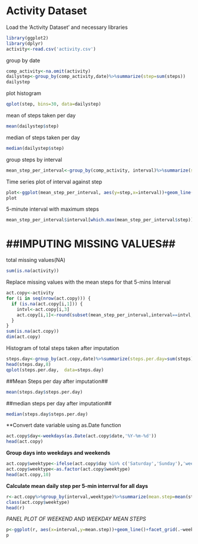 Activity Dataset
========================================================
Load the 'Activity Dataset' and necessary libraries
```{r,echo=TRUE}
library(ggplot2)
library(dplyr)
activity<-read.csv('activity.csv')
```
group by date
```{r,echo=TRUE}
comp_activity<-na.omit(activity)
dailystep<-group_by(comp_activity,date)%>%summarize(step=sum(steps))
dailystep
```
plot histogram
```{r fig.height=7,fig.width=6,echo=TRUE}
qplot(step, bins=30, data=dailystep)
```


mean of steps taken per day

```{r,echo=TRUE}
mean(dailystep$step)
```

median of steps taken per day
```{r,echo=TRUE}
median(dailystep$step)
```
group steps by interval

```{r  fig.height=7,fig.width=6,echo=TRUE}
mean_step_per_interval<-group_by(comp_activity, interval)%>%summarize(step=mean(steps))
```

Time series plot of interval against step

```{r,echo=TRUE}
plot<-ggplot(mean_step_per_interval, aes(y=step,x=interval))+geom_line()+labs(title='Interval againt time')
plot
```
5-minute interval with maximum steps

```{r,echo=TRUE}
mean_step_per_interval$interval[which.max(mean_step_per_interval$step)]
```
##IMPUTING MISSING VALUES##
=============================

total missing values(NA)

```{r,echo=TRUE}
sum(is.na(activity))
```

Replace missing values with the mean steps for that 5-mins Interval


```{r, echo=TRUE}
act.copy<-activity
for (i in seq(nrow(act.copy))) {
  if (is.na(act.copy[i,1])) {
    intvl<-act.copy[i,3]
    act.copy[i,1]<-round(subset(mean_step_per_interval,interval==intvl,step),3)
  }
}
sum(is.na(act.copy))
dim(act.copy)
```

Histogram of total steps taken after imputation

```{r fig.height=7,fig.width=6}
steps.day<-group_by(act.copy,date)%>%summarize(steps.per.day=sum(steps))
head(steps.day,8)
qplot(steps.per.day,  data=steps.day)
```

##Mean Steps per day after imputation##
```{r,echo=TRUE}
mean(steps.day$steps.per.day)
```

##median steps per day after imputation##
```{r,echo=TRUE}
median(steps.day$steps.per.day)
```

**Convert date variable using as.Date function
```{r,echo=TRUE}
act.copy$day<-weekdays(as.Date(act.copy$date,'%Y-%m-%d'))
head(act.copy)
```

**Group days into weekdays and weekends**

```{r,echo=TRUE}
act.copy$weektype<-ifelse(act.copy$day %in% c('Saturday','Sunday'),'weekend','weekday')
act.copy$weektype<-as.factor(act.copy$weektype)
head(act.copy,10)
```

**Calculate mean daily step per 5-min interrval for all days**

```{r,echo=TRUE}
r<-act.copy%>%group_by(interval,weektype)%>%summarize(mean.step=mean(steps))
class(act.copy$weektype)
head(r)
```

*PANEL PLOT OF WEEKEND AND WEEKDAY MEAN STEPS*

```{r fig.height=6,fig.width=10,echo=TRUE}
p<-ggplot(r, aes(x=interval,y=mean.step))+geom_line()+facet_grid(.~weektype)
p
```




